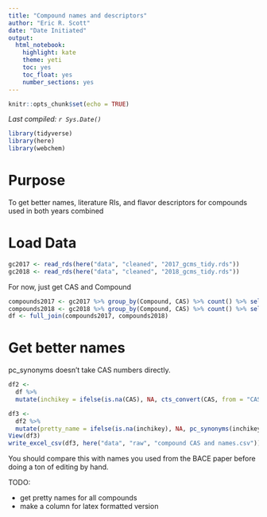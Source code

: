 ```yaml
---
title: "Compound names and descriptors"
author: "Eric R. Scott"
date: "Date Initiated"
output: 
  html_notebook: 
    highlight: kate
    theme: yeti
    toc: yes
    toc_float: yes
    number_sections: yes
---
```


```r
knitr::opts_chunk$set(echo = TRUE)
```

*Last compiled: `r Sys.Date()`*

```r
library(tidyverse)
library(here)
library(webchem)
```

# Purpose

To get better names, literature RIs, and flavor descriptors for compounds used in both years combined

# Load Data

```r
gc2017 <- read_rds(here("data", "cleaned", "2017_gcms_tidy.rds"))
gc2018 <- read_rds(here("data", "cleaned", "2018_gcms_tidy.rds"))
```

For now, just get CAS and Compound

```r
compounds2017 <- gc2017 %>% group_by(Compound, CAS) %>% count() %>% select(-n)
compounds2018 <- gc2018 %>% group_by(Compound, CAS) %>% count() %>% select(-n)
df <- full_join(compounds2017, compounds2018)
```
# Get better names
pc_synonyms doesn't take CAS numbers directly.
```r
df2 <-
  df %>% 
  mutate(inchikey = ifelse(is.na(CAS), NA, cts_convert(CAS, from = "CAS", to = "InChIKey", choices = 1)))

df3 <-
  df2 %>% 
  mutate(pretty_name = ifelse(is.na(inchikey), NA, pc_synonyms(inchikey, from = "inchikey", choices = 10)))
View(df3)
write_excel_csv(df3, here("data", "raw", "compound CAS and names.csv"))
```

You should compare this with names you used from the BACE paper before doing a ton of editing by hand.

TODO:

- get pretty names for all compounds
- make a column for latex formatted version